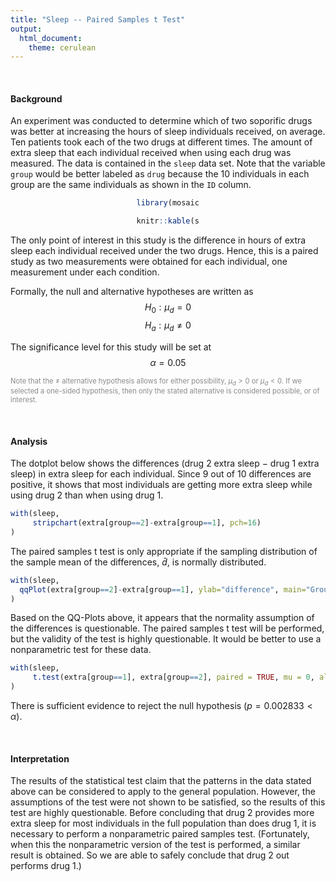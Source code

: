 ```yaml
---
title: "Sleep -- Paired Samples t Test"
output: 
  html_document:
    theme: cerulean
---
```


<br />

#### Background

An experiment was conducted to determine which of two soporific drugs was better at increasing the hours of sleep individuals received, on average. Ten patients took each of the two drugs at different times. The amount of extra sleep that each individual received when using each drug was measured. The data is contained in the `sleep` data set. Note that the variable `group` would be better labeled as `drug` because the 10 individuals in each group are the same individuals as shown in the `ID` column.

<div style="padding-left:40%; padding-right:40%;">

```r
library(mosaic)
```

```r
knitr::kable(sleep)
```

</div>

The only point of interest in this study is the difference in hours of extra sleep each individual received under the two drugs. Hence, this is a paired study as two measurements were obtained for each individual, one measurement under each condition.

Formally, the null and alternative hypotheses are written as
$$
  H_0: \mu_d = 0
$$
$$
  H_a: \mu_d \neq 0
$$

The significance level for this study will be set at
$$
  \alpha = 0.05
$$

<div style="color:#8a8a8a; font-size:.8em;">

Note that the $\neq$ alternative hypothesis allows for either possibility, $\mu_d > 0$ or $\mu_d < 0$. If we selected a one-sided hypothesis, then only the stated alternative is considered possible, or of interest. 

</div>

<br />

#### Analysis

The dotplot below shows the differences (drug 2 extra sleep $-$ drug 1 extra sleep) in extra sleep for each individual. Since 9 out of 10 differences are positive, it shows that most individuals are getting more extra sleep while using drug 2 than when using drug 1.

```r
with(sleep,
     stripchart(extra[group==2]-extra[group==1], pch=16)
)
```

The paired samples t test is only appropriate if the sampling distribution of the sample mean of the differences, $\bar{d}$, is normally distributed. 

```r
with(sleep,
  qqPlot(extra[group==2]-extra[group==1], ylab="difference", main="Group 2 - Group 1 extra sleep differences")     
)
```

Based on the QQ-Plots above, it appears that the normality assumption of the differences is questionable. The paired samples t test will be performed, but the validity of the test is highly questionable. It would be better to use a nonparametric test for these data.

```r
with(sleep,
     t.test(extra[group==1], extra[group==2], paired = TRUE, mu = 0, alternative = "two.sided", conf.level = 0.95)
)
```

There is sufficient evidence to reject the null hypothesis ($p = 0.002833 < \alpha$).

<br />

#### Interpretation

The results of the statistical test claim that the patterns in the data stated above can be considered to apply to the general population. However, the assumptions of the test were not shown to be satisfied, so the results of this test are highly questionable. Before concluding that drug 2 provides more extra sleep for most individuals in the full population than does drug 1, it is necessary to perform a nonparametric paired samples test. (Fortunately, when this the nonparametric version of the test is performed, a similar result is obtained. So we are able to safely conclude that drug 2 out performs drug 1.)

